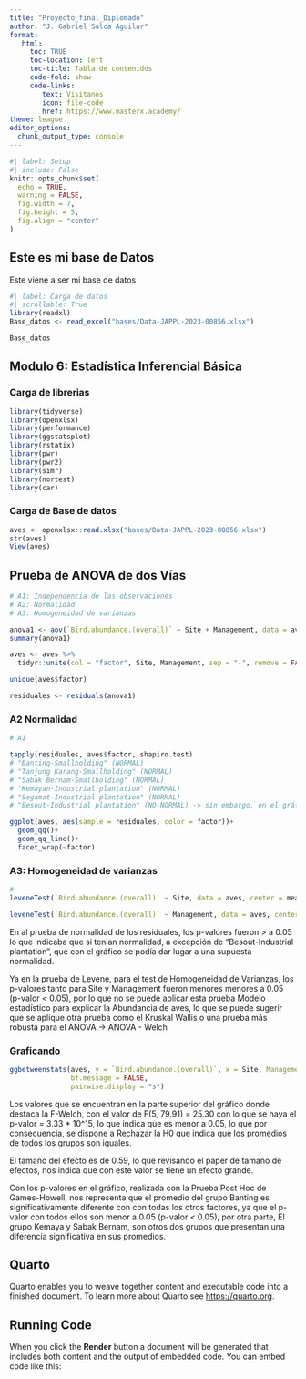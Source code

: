 ```yaml
---
title: "Proyecto_final_Diplomado"
author: "J. Gabriel Sulca Aguilar"
format: 
   html:
     toc: TRUE
     toc-location: left
     toc-title: Tabla de contenidos
     code-fold: show
     code-links:
        text: Visitanos
        icon: file-code
        href: https://www.masterx.academy/
theme: league
editor_options: 
  chunk_output_type: console
---
```


```r
#| label: Setup
#| include: False
knitr::opts_chunk$set(
  echo = TRUE,
  warning = FALSE,
  fig.width = 7,
  fig.height = 5,
  fig.align = "center"
)

```

## Este es mi base de Datos

Este viene a ser mi base de datos

```r
#| label: Carga de datos
#| scrollable: True
library(readxl)
Base_datos <- read_excel("bases/Data-JAPPL-2023-00856.xlsx")

Base_datos 
```

## Modulo 6: Estadística Inferencial Básica

### Carga de librerias

```r
library(tidyverse)
library(openxlsx)
library(performance)
library(ggstatsplot)
library(rstatix)
library(pwr)
library(pwr2)
library(simr)
library(nortest)
library(car)
```

### Carga de Base de datos
```r
aves <- openxlsx::read.xlsx("bases/Data-JAPPL-2023-00856.xlsx")
str(aves)
View(aves)
```

## Prueba de ANOVA de dos Vías
```r
# A1: Independencia de las observaciones
# A2: Normalidad
# A3: Homogeneidad de varianzas

anova1 <- aov(`Bird.abundance.(overall)` ~ Site + Management, data = aves)
summary(anova1)

aves <- aves %>% 
  tidyr::unite(col = "factor", Site, Management, sep = "-", remove = FALSE)

unique(aves$factor)

residuales <- residuals(anova1)
```

### A2 Normalidad
```r
# A1

tapply(residuales, aves$factor, shapiro.test)
# "Banting-Smallholding" (NORMAL)         
# "Tanjung Karang-Smallholding" (NORMAL) 
# "Sabak Bernam-Smallholding" (NORMAL)    
# "Kemayan-Industrial plantation" (NORMAL)
# "Segamat-Industrial plantation" (NORMAL)
# "Besout-Industrial plantation" (NO-NORMAL) -> sin embargo, en el gráfico puede considerarse normal, porque la mayoría de los puntos se encuentran dentro de la linea de tendencia.

ggplot(aves, aes(sample = residuales, color = factor))+
  geom_qq()+
  geom_qq_line()+
  facet_wrap(~factor)
```

### A3: Homogeneidad de varianzas
```r
# 
leveneTest(`Bird.abundance.(overall)` ~ Site, data = aves, center = mean)

leveneTest(`Bird.abundance.(overall)` ~ Management, data = aves, center = mean)
```

En al prueba de normalidad de los residuales, los p-valores fueron > a 0.05 lo que indicaba que si tenían normalidad, a excepción de "Besout-Industrial plantation", que con el gráfico se podía dar lugar a una supuesta normalidad.

Ya en la prueba de Levene, para el test de Homogeneidad de Varianzas, los p-valores tanto para Site y Management fueron menores menores a 0.05 (p-valor < 0.05), por lo que no se puede aplicar esta prueba Modelo estadístico para explicar la Abundancia de aves, lo que se puede sugerir que se aplique otra prueba como el Kruskal Wallis o una prueba más robusta para el ANOVA -> ANOVA - Welch

### Graficando
```r
ggbetweenstats(aves, y = `Bird.abundance.(overall)`, x = Site, Management = "np",
               bf.message = FALSE,
               pairwise.display = "s")
```

Los valores que se encuentran en la parte superior del gráfico donde destaca la F-Welch, con el valor de F(5, 79.91) = 25.30 con lo que se haya el p-valor = 3.33 * 10^15, lo que indica que es menor a 0.05, lo que por consecuencia, se dispone a Rechazar la H0 que indica que los promedios de todos los grupos son iguales.

El tamaño del efecto es de 0.59, lo que revisando el paper de tamaño de efectos, nos indica que con este valor se tiene un efecto grande.

Con los p-valores en el gráfico, realizada con la Prueba Post Hoc de Games-Howell, nos representa que el promedio del grupo Banting es significativamente diferente con con todas los otros factores, ya que el p-valor con todos ellos son menor a 0.05 (p-valor < 0.05), por otra parte, El grupo Kemaya y Sabak Bernam, son otros dos grupos que presentan una diferencia significativa en sus promedios. 

## Quarto

Quarto enables you to weave together content and executable code into a finished document. To learn more about Quarto see <https://quarto.org>.

## Running Code

When you click the **Render** button a document will be generated that includes both content and the output of embedded code. You can embed code like this:
